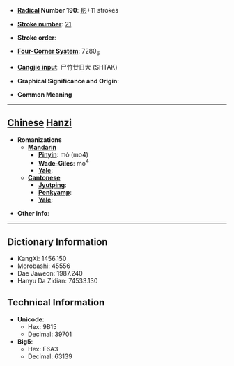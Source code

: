 * '''[[Wiktionary:Chinese radical index| Radical]] Number 190''': [[Wiktionary:Chinese radical index 髟|髟]]+11 strokes

* '''[[Wiktionary:Chinese total strokes index|Stroke number]]''': [[Wiktionary:Chinese total strokes index 21|21]]

* '''Stroke order''': 

* '''[[Wiktionary:Chinese four corner index|Four-Corner System]]''': 7280<sub>6</sub>

* '''[[Wiktionary:Chinese Cangjie index|Cangjie input]]''': 尸竹廿日大 (SHTAK)

* '''Graphical Significance and Origin''': 

* '''Common Meaning''' {{substub}}

----

== [[Chinese]] [[Hanzi]] ==

* '''Romanizations'''
** '''[[Mandarin]]'''
*** '''[[Pinyin]]''': mò (mo4)
*** '''[[Wade-Giles]]''': mo<sup>4</sup>
*** '''[[Yale]]''': 
** '''[[Cantonese]]'''
*** '''[[Jyutping]]''':
*** '''[[Penkyamp]]''': 
*** '''[[Yale]]''': 

* '''Other info''': 

----

== Dictionary Information ==

* KangXi: 1456.150
* Morobashi: 45556
* Dae Jaweon: 1987.240
* Hanyu Da Zidian: 74533.130

== Technical Information ==

* '''Unicode''':
** Hex: 9B15
** Decimal: 39701
* '''Big5''':
** Hex: F6A3
** Decimal: 63139